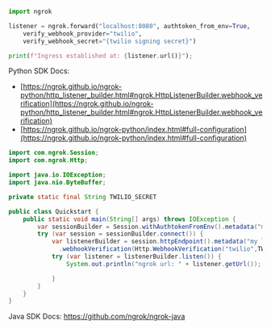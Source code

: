 ```python
import ngrok

listener = ngrok.forward("localhost:8080", authtoken_from_env=True,
    verify_webhook_provider="twilio",
    verify_webhook_secret="{twilio signing secret}")

print(f"Ingress established at: {listener.url()}");
```

Python SDK Docs:

- [https://ngrok.github.io/ngrok-python/http_listener_builder.html#ngrok.HttpListenerBuilder.webhook_verification](https://ngrok.github.io/ngrok-python/http_listener_builder.html#ngrok.HttpListenerBuilder.webhook_verification)
- [https://ngrok.github.io/ngrok-python/index.html#full-configuration](https://ngrok.github.io/ngrok-python/index.html#full-configuration)

```java
import com.ngrok.Session;
import com.ngrok.Http;

import java.io.IOException;
import java.nio.ByteBuffer;

private static final String TWILIO_SECRET

public class Quickstart {
    public static void main(String[] args) throws IOException {
        var sessionBuilder = Session.withAuthtokenFromEnv().metadata("my session");
        try (var session = sessionBuilder.connect()) {
            var listenerBuilder = session.httpEndpoint().metadata("my listener")
              .webhookVerification(Http.WebhookVerification("twilio",TWILIO_SECRET));
            try (var listener = listenerBuilder.listen()) {
                System.out.println("ngrok url: " + listener.getUrl());

            }
        }
    }
}

```

Java SDK Docs: https://github.com/ngrok/ngrok-java

